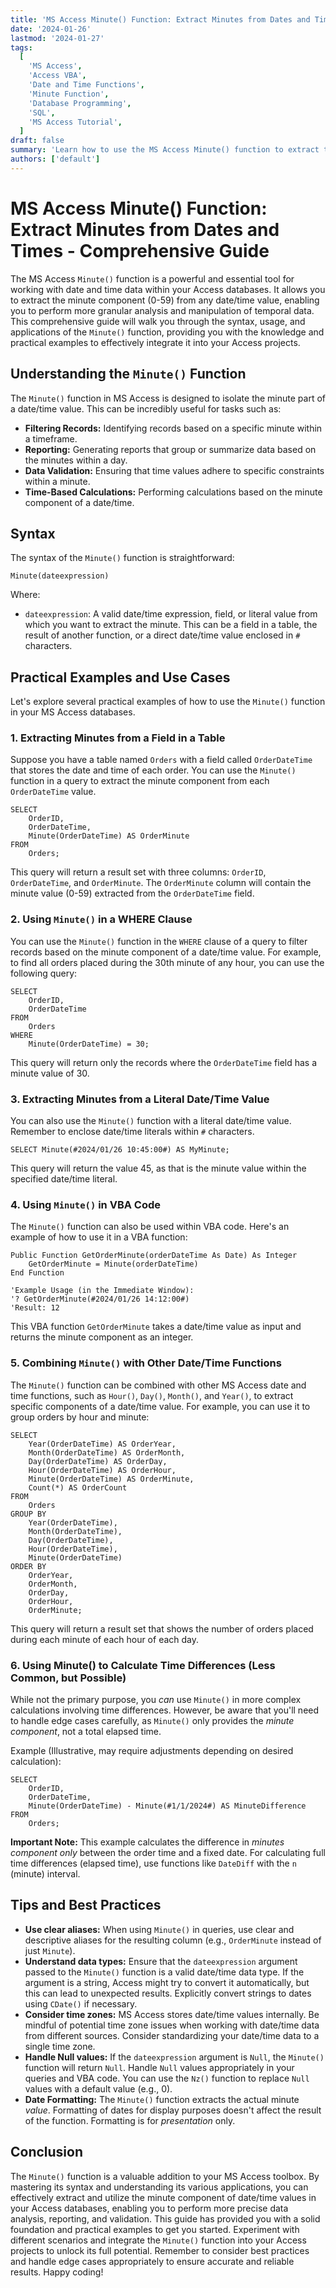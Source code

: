 ```yaml
---
title: 'MS Access Minute() Function: Extract Minutes from Dates and Times - Comprehensive Guide'
date: '2024-01-26'
lastmod: '2024-01-27'
tags:
  [
    'MS Access',
    'Access VBA',
    'Date and Time Functions',
    'Minute Function',
    'Database Programming',
    'SQL',
    'MS Access Tutorial',
  ]
draft: false
summary: 'Learn how to use the MS Access Minute() function to extract the minute component from any date/time value. This comprehensive guide includes detailed explanations, practical examples, and tips for using the Minute() function effectively in your Access databases.'
authors: ['default']
---
```


# MS Access Minute() Function: Extract Minutes from Dates and Times - Comprehensive Guide

The MS Access `Minute()` function is a powerful and essential tool for working with date and time data within your Access databases. It allows you to extract the minute component (0-59) from any date/time value, enabling you to perform more granular analysis and manipulation of temporal data. This comprehensive guide will walk you through the syntax, usage, and applications of the `Minute()` function, providing you with the knowledge and practical examples to effectively integrate it into your Access projects.

## Understanding the `Minute()` Function

The `Minute()` function in MS Access is designed to isolate the minute part of a date/time value. This can be incredibly useful for tasks such as:

- **Filtering Records:** Identifying records based on a specific minute within a timeframe.
- **Reporting:** Generating reports that group or summarize data based on the minutes within a day.
- **Data Validation:** Ensuring that time values adhere to specific constraints within a minute.
- **Time-Based Calculations:** Performing calculations based on the minute component of a date/time.

## Syntax

The syntax of the `Minute()` function is straightforward:

```plaintext
Minute(dateexpression)
```

Where:

- `dateexpression`: A valid date/time expression, field, or literal value from which you want to extract the minute. This can be a field in a table, the result of another function, or a direct date/time value enclosed in `#` characters.

## Practical Examples and Use Cases

Let's explore several practical examples of how to use the `Minute()` function in your MS Access databases.

### 1. Extracting Minutes from a Field in a Table

Suppose you have a table named `Orders` with a field called `OrderDateTime` that stores the date and time of each order. You can use the `Minute()` function in a query to extract the minute component from each `OrderDateTime` value.

```plaintext
SELECT
    OrderID,
    OrderDateTime,
    Minute(OrderDateTime) AS OrderMinute
FROM
    Orders;
```

This query will return a result set with three columns: `OrderID`, `OrderDateTime`, and `OrderMinute`. The `OrderMinute` column will contain the minute value (0-59) extracted from the `OrderDateTime` field.

### 2. Using `Minute()` in a WHERE Clause

You can use the `Minute()` function in the `WHERE` clause of a query to filter records based on the minute component of a date/time value. For example, to find all orders placed during the 30th minute of any hour, you can use the following query:

```plaintext
SELECT
    OrderID,
    OrderDateTime
FROM
    Orders
WHERE
    Minute(OrderDateTime) = 30;
```

This query will return only the records where the `OrderDateTime` field has a minute value of 30.

### 3. Extracting Minutes from a Literal Date/Time Value

You can also use the `Minute()` function with a literal date/time value. Remember to enclose date/time literals within `#` characters.

```plaintext
SELECT Minute(#2024/01/26 10:45:00#) AS MyMinute;
```

This query will return the value 45, as that is the minute value within the specified date/time literal.

### 4. Using `Minute()` in VBA Code

The `Minute()` function can also be used within VBA code. Here's an example of how to use it in a VBA function:

```plaintext
Public Function GetOrderMinute(orderDateTime As Date) As Integer
    GetOrderMinute = Minute(orderDateTime)
End Function

'Example Usage (in the Immediate Window):
'? GetOrderMinute(#2024/01/26 14:12:00#)
'Result: 12
```

This VBA function `GetOrderMinute` takes a date/time value as input and returns the minute component as an integer.

### 5. Combining `Minute()` with Other Date/Time Functions

The `Minute()` function can be combined with other MS Access date and time functions, such as `Hour()`, `Day()`, `Month()`, and `Year()`, to extract specific components of a date/time value. For example, you can use it to group orders by hour and minute:

```plaintext
SELECT
    Year(OrderDateTime) AS OrderYear,
    Month(OrderDateTime) AS OrderMonth,
    Day(OrderDateTime) AS OrderDay,
    Hour(OrderDateTime) AS OrderHour,
    Minute(OrderDateTime) AS OrderMinute,
    Count(*) AS OrderCount
FROM
    Orders
GROUP BY
    Year(OrderDateTime),
    Month(OrderDateTime),
    Day(OrderDateTime),
    Hour(OrderDateTime),
    Minute(OrderDateTime)
ORDER BY
    OrderYear,
    OrderMonth,
    OrderDay,
    OrderHour,
    OrderMinute;
```

This query will return a result set that shows the number of orders placed during each minute of each hour of each day.

### 6. Using Minute() to Calculate Time Differences (Less Common, but Possible)

While not the primary purpose, you _can_ use `Minute()` in more complex calculations involving time differences. However, be aware that you'll need to handle edge cases carefully, as `Minute()` only provides the _minute component_, not a total elapsed time.

Example (Illustrative, may require adjustments depending on desired calculation):

```plaintext
SELECT
    OrderID,
    OrderDateTime,
    Minute(OrderDateTime) - Minute(#1/1/2024#) AS MinuteDifference
FROM
    Orders;
```

**Important Note:** This example calculates the difference in _minutes component only_ between the order time and a fixed date. For calculating full time differences (elapsed time), use functions like `DateDiff` with the `n` (minute) interval.

## Tips and Best Practices

- **Use clear aliases:** When using `Minute()` in queries, use clear and descriptive aliases for the resulting column (e.g., `OrderMinute` instead of just `Minute`).
- **Understand data types:** Ensure that the `dateexpression` argument passed to the `Minute()` function is a valid date/time data type. If the argument is a string, Access might try to convert it automatically, but this can lead to unexpected results. Explicitly convert strings to dates using `CDate()` if necessary.
- **Consider time zones:** MS Access stores date/time values internally. Be mindful of potential time zone issues when working with date/time data from different sources. Consider standardizing your date/time data to a single time zone.
- **Handle Null values:** If the `dateexpression` argument is `Null`, the `Minute()` function will return `Null`. Handle `Null` values appropriately in your queries and VBA code. You can use the `Nz()` function to replace `Null` values with a default value (e.g., 0).
- **Date Formatting:** The `Minute()` function extracts the actual minute _value_. Formatting of dates for display purposes doesn't affect the result of the function. Formatting is for _presentation_ only.

## Conclusion

The `Minute()` function is a valuable addition to your MS Access toolbox. By mastering its syntax and understanding its various applications, you can effectively extract and utilize the minute component of date/time values in your Access databases, enabling you to perform more precise data analysis, reporting, and validation. This guide has provided you with a solid foundation and practical examples to get you started. Experiment with different scenarios and integrate the `Minute()` function into your Access projects to unlock its full potential. Remember to consider best practices and handle edge cases appropriately to ensure accurate and reliable results. Happy coding!
